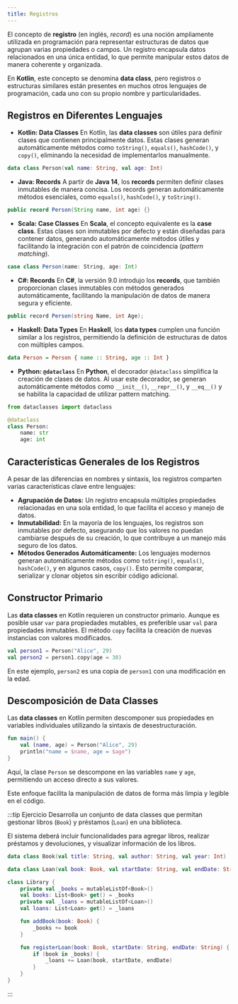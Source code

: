```yaml
---
title: Registros
---
```



<ReadingTime />

El concepto de **registro** (en inglés, *record*) es una noción ampliamente utilizada en programación para representar estructuras de datos que agrupan varias propiedades o campos. Un registro encapsula datos relacionados en una única entidad, lo que permite manipular estos datos de manera coherente y organizada.

En **Kotlin**, este concepto se denomina **data class**, pero registros o estructuras similares están presentes en muchos otros lenguajes de programación, cada uno con su propio nombre y particularidades.

## Registros en Diferentes Lenguajes

- **Kotlin: Data Classes**
En Kotlin, las **data classes** son útiles para definir clases que contienen principalmente datos. Estas clases generan automáticamente métodos como `toString()`, `equals()`, `hashCode()`, y `copy()`, eliminando la necesidad de implementarlos manualmente.

```kotlin
data class Person(val name: String, val age: Int)
```

- **Java: Records**
A partir de **Java 14**, los **records** permiten definir clases inmutables de manera concisa. Los records generan automáticamente métodos esenciales, como `equals()`, `hashCode()`, y `toString()`.

```java
public record Person(String name, int age) {}
```

- **Scala: Case Classes**
En **Scala**, el concepto equivalente es la **case class**. Estas clases son inmutables por defecto y están diseñadas para contener datos, generando automáticamente métodos útiles y facilitando la integración con el patrón de coincidencia (*pattern matching*).

```scala
case class Person(name: String, age: Int)
```

- **C#: Records**
En **C#**, la versión 9.0 introdujo los **records**, que también proporcionan clases inmutables con métodos generados automáticamente, facilitando la manipulación de datos de manera segura y eficiente.

```csharp
public record Person(string Name, int Age);
```

- **Haskell: Data Types**
En **Haskell**, los **data types** cumplen una función similar a los registros, permitiendo la definición de estructuras de datos con múltiples campos.

```haskell
data Person = Person { name :: String, age :: Int }
```

- **Python: `@dataclass`**
En **Python**, el decorador `@dataclass` simplifica la creación de clases de datos. Al usar este decorador, se generan automáticamente métodos como `__init__()`, `__repr__()`, y `__eq__()` y se habilita la capacidad de utilizar pattern matching.

```python
from dataclasses import dataclass

@dataclass
class Person:
    name: str
    age: int
```

## Características Generales de los Registros

A pesar de las diferencias en nombres y sintaxis, los registros comparten varias características clave entre lenguajes:

- **Agrupación de Datos:** Un registro encapsula múltiples propiedades relacionadas en una sola entidad, lo que facilita el acceso y manejo de datos.
- **Inmutabilidad:** En la mayoría de los lenguajes, los registros son inmutables por defecto, asegurando que los valores no puedan cambiarse después de su creación, lo que contribuye a un manejo más seguro de los datos.
- **Métodos Generados Automáticamente:** Los lenguajes modernos generan automáticamente métodos como `toString()`, `equals()`, `hashCode()`, y en algunos casos, `copy()`. Esto permite comparar, serializar y clonar objetos sin escribir código adicional.

## Constructor Primario

Las **data classes** en Kotlin requieren un constructor primario. Aunque es posible usar `var` para propiedades mutables, es preferible usar `val` para propiedades inmutables. El método `copy` facilita la creación de nuevas instancias con valores modificados.

```kotlin
val person1 = Person("Alice", 29)
val person2 = person1.copy(age = 30)
```

En este ejemplo, `person2` es una copia de `person1` con una modificación en la edad.

## Descomposición de Data Classes

Las **data classes** en Kotlin permiten descomponer sus propiedades en variables individuales utilizando la sintaxis de desestructuración.

```kotlin
fun main() {
    val (name, age) = Person("Alice", 29)
    println("name = $name, age = $age")
}
```

Aquí, la clase `Person` se descompone en las variables `name` y `age`, permitiendo un acceso directo a sus valores.

Este enfoque facilita la manipulación de datos de forma más limpia y legible en el código.

:::tip Ejercicio
<Tabs>
<TabItem value="Ejercicio" label="Ejercicio">
Desarrolla un conjunto de data classes que permitan gestionar libros (`Book`) y préstamos (`Loan`) en una biblioteca.

El sistema deberá incluir funcionalidades para agregar libros, realizar préstamos y devoluciones, y visualizar información de los libros.
</TabItem>
<TabItem value="Solución" label="Solución">
```kotlin
data class Book(val title: String, val author: String, val year: Int)
```

```kotlin
data class Loan(val book: Book, val startDate: String, val endDate: String)
```

```kotlin	
class Library {
    private val _books = mutableListOf<Book>()
    val books: List<Book> get() = _books
    private val _loans = mutableListOf<Loan>()
    val loans: List<Loan> get() = _loans

    fun addBook(book: Book) {
        _books += book
    }

    fun registerLoan(book: Book, startDate: String, endDate: String) {
        if (book in _books) {
            _loans += Loan(book, startDate, endDate)
        }
    }
}
```
</TabItem>
</Tabs>
:::